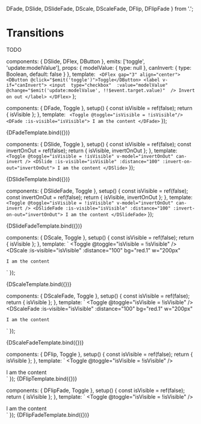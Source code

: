   DFade,
  DSlide,
  DSlideFade,
  DScale,
  DScaleFade,
  DFlip,
  DFlipFade
} from '.';

<Meta title="Components/Transitions" />

# Transitions

TODO

  components: { DSlide, DFlex, DButton },
  emits: ['toggle', 'update:modelValue'],
  props: {
    modelValue: { type: null },
    canInvert: { type: Boolean, default: false }
  },
  template: `
  <DFlex gap="3" align="center">
    <DButton @click="$emit('toggle')">Toggle</DButton>
    <label v-if="canInvert">
      <input 
        type="checkbox" 
        :value="modelValue" 
        @change="$emit('update:modelValue', !!$event.target.value)" 
      />
      Invert on out
    </label>
  </DFlex>`
};

  components: { DFade, Toggle },
  setup() {
    const isVisible = ref(false);
    return { isVisible };
  },
  template: `
  <Toggle @toggle="isVisible = !isVisible"/>
  <DFade :is-visible="isVisible">
    I am the content
  </DFade>`
});

<Canvas>
  <Story name="Fade">{DFadeTemplate.bind({})}</Story>
</Canvas>

  components: { DSlide, Toggle },
  setup() {
    const isVisible = ref(false);
    const invertOnOut = ref(false);
    return { isVisible, invertOnOut };
  },
  template: `
  <Toggle @toggle="isVisible = !isVisible" v-model="invertOnOut" can-invert />
  <DSlide :is-visible="isVisible" :distance="100" :invert-on-out="invertOnOut">
    I am the content
  </DSlide>`
});

<Canvas>
  <Story name="Slide">{DSlideTemplate.bind({})}</Story>
</Canvas>

  components: { DSlideFade, Toggle },
  setup() {
    const isVisible = ref(false);
    const invertOnOut = ref(false);
    return { isVisible, invertOnOut };
  },
  template: `
  <Toggle @toggle="isVisible = !isVisible" v-model="invertOnOut" can-invert />
  <DSlideFade :is-visible="isVisible" :distance="100" :invert-on-out="invertOnOut">
    I am the content
  </DSlideFade>`
});

<Canvas>
  <Story name="SlideFade">{DSlideFadeTemplate.bind({})}</Story>
</Canvas>

  components: { DScale, Toggle },
  setup() {
    const isVisible = ref(false);
    return { isVisible };
  },
  template: `
  <Toggle @toggle="isVisible = !isVisible" />
  <DScale 
    :is-visible="isVisible" 
    :distance="100" 
    bg="red.1" 
    w="200px" 
  >
    I am the content
  </DScale>`
});

<Canvas>
  <Story name="Scale">{DScaleTemplate.bind({})}</Story>
</Canvas>

  components: { DScaleFade, Toggle },
  setup() {
    const isVisible = ref(false);
    return { isVisible };
  },
  template: `
  <Toggle @toggle="isVisible = !isVisible" />
  <DScaleFade
    :is-visible="isVisible" 
    :distance="100" 
    bg="red.1" 
    w="200px" 
  >
    I am the content
  </DScaleFade>`
});

<Canvas>
  <Story name="ScaleFade">{DScaleFadeTemplate.bind({})}</Story>
</Canvas>

  components: { DFlip, Toggle },
  setup() {
    const isVisible = ref(false);
    return { isVisible };
  },
  template: `
  <Toggle @toggle="isVisible = !isVisible" />
  <div style="perspective: 300px; perspective-origin: center; width: 200px">
    <DFlip
      :is-visible="isVisible" 
      bg="red.1" 
      h="100px"
    >
      I am the content
    </DFlip>
  </div>`
});

<Canvas>
  <Story name="Flip">{DFlipTemplate.bind({})}</Story>
</Canvas>

  components: { DFlipFade, Toggle },
  setup() {
    const isVisible = ref(false);
    return { isVisible };
  },
  template: `
  <Toggle @toggle="isVisible = !isVisible" />
  <div style="perspective: 300px; perspective-origin: center; width: 200px">
    <DFlipFade
      :is-visible="isVisible" 
      bg="red.1" 
      h="100px"
    >
      I am the content
    </DFlipFade>
  </div>`
});

<Canvas>
  <Story name="FlipFade">{DFlipFadeTemplate.bind({})}</Story>
</Canvas>
